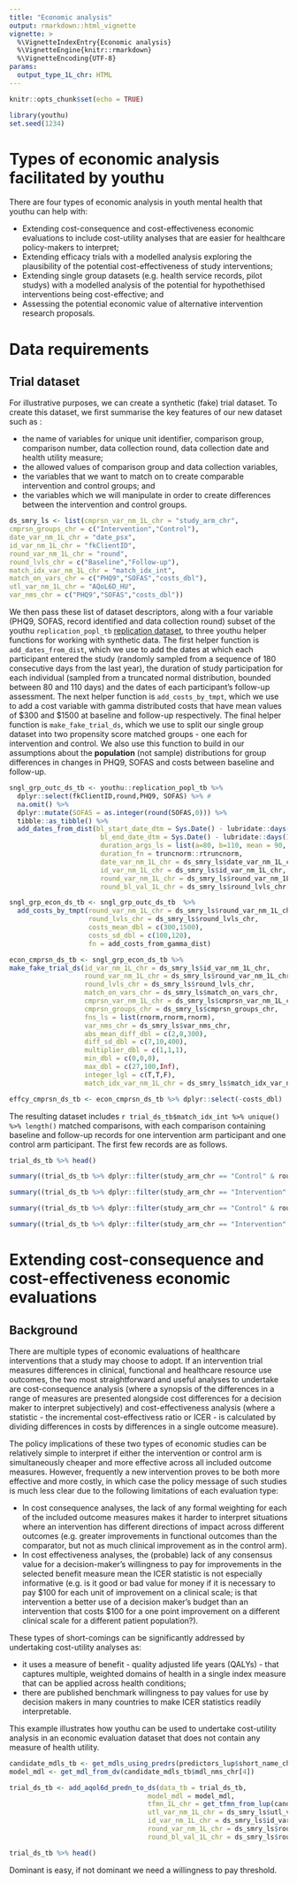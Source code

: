 ```yaml
---
title: "Economic analysis"
output: rmarkdown::html_vignette
vignette: >
  %\VignetteIndexEntry{Economic analysis}
  %\VignetteEngine{knitr::rmarkdown}
  %\VignetteEncoding{UTF-8}
params:
  output_type_1L_chr: HTML
---
```


```r
knitr::opts_chunk$set(echo = TRUE)
```
```r
library(youthu)
set.seed(1234)
```

# Types of economic analysis facilitated by youthu
There are four types of economic analysis in youth mental health that youthu can help with:

- Extending cost-consequence and cost-effectiveness economic evaluations to include cost-utility analyses that are easier for healthcare policy-makers to interpret;
- Extending efficacy trials with a modelled analysis exploring the plausibility of the potential cost-effectiveness of study interventions;
- Extending single group datasets (e.g. health service records, pilot studys) with a modelled analysis of the potential for hypothethised interventions being cost-effective; and
- Assessing the potential economic value of alternative intervention research proposals.

# Data requirements
## Trial dataset
For illustrative purposes, we can create a synthetic (fake) trial dataset. To create this dataset, we first summarise the key features of our new dataset such as :

 - the name of variables for unique unit identifier, comparison group, comparison number, data collection round, data collection date and health utility measure;
 - the allowed values of comparison group and data collection variables,
 - the variables that we want to match on to create comparable intervention and control groups; and
 - the variables which we will manipulate in order to create differences between the intervention and control groups.
 
```r
ds_smry_ls <- list(cmprsn_var_nm_1L_chr = "study_arm_chr",
cmprsn_groups_chr = c("Intervention","Control"),
date_var_nm_1L_chr = "date_psx",
id_var_nm_1L_chr = "fkClientID",
round_var_nm_1L_chr = "round",
round_lvls_chr = c("Baseline","Follow-up"),
match_idx_var_nm_1L_chr = "match_idx_int",
match_on_vars_chr = c("PHQ9","SOFAS","costs_dbl"),
utl_var_nm_1L_chr = "AQoL6D_HU",
var_nms_chr = c("PHQ9","SOFAS","costs_dbl"))
```

We then pass these list of dataset descriptors, along with a four variable (PHQ9, SOFAS, record identified and data collection round) subset of the youthu `replication_popl_tb` [replication dataset](Replication_DS.html), to three youthu helper functions for working with synthetic data. The first helper function is `add_dates_from_dist`{.R}, which we use to add the dates at which each participant entered the study (randomly sampled from a sequence of 180 consecutive days from the last year), the duration of study participation for each individual (sampled from a truncated normal distribution, bounded between 80 and 110 days) and the dates of each participant's follow-up assessment. The next helper function is `add_costs_by_tmpt`{.R}, which we use to add a cost variable with gamma distributed costs that have mean values of \$300 and \$1500 at baseline and follow-up respectively. The final helper function is `make_fake_trial_ds`{.R}, which we use to split our single group dataset into two propensity score matched groups - one each for intervention and control. We also use this function to build in our assumptions about the **population** (not sample) distributions for group differences in changes in PHQ9, SOFAS and costs between baseline and follow-up.

```r
sngl_grp_outc_ds_tb <- youthu::replication_popl_tb %>%
  dplyr::select(fkClientID,round,PHQ9, SOFAS) %>% #
  na.omit() %>%
  dplyr::mutate(SOFAS = as.integer(round(SOFAS,0))) %>%
  tibble::as_tibble() %>%
  add_dates_from_dist(bl_start_date_dtm = Sys.Date() - lubridate::days(300),
                       bl_end_date_dtm = Sys.Date() - lubridate::days(120),
                       duration_args_ls = list(a=80, b=110, mean = 90, sd = 7),
                       duration_fn = truncnorm::rtruncnorm,
                       date_var_nm_1L_chr = ds_smry_ls$date_var_nm_1L_chr,
                       id_var_nm_1L_chr = ds_smry_ls$id_var_nm_1L_chr,
                       round_var_nm_1L_chr = ds_smry_ls$round_var_nm_1L_chr,
                       round_bl_val_1L_chr = ds_smry_ls$round_lvls_chr[1]) 

sngl_grp_econ_ds_tb <- sngl_grp_outc_ds_tb  %>%
  add_costs_by_tmpt(round_var_nm_1L_chr = ds_smry_ls$round_var_nm_1L_chr,
                    round_lvls_chr = ds_smry_ls$round_lvls_chr,
                    costs_mean_dbl = c(300,1500),
                    costs_sd_dbl = c(100,120),
                    fn = add_costs_from_gamma_dist) 

econ_cmprsn_ds_tb <- sngl_grp_econ_ds_tb %>%
make_fake_trial_ds(id_var_nm_1L_chr = ds_smry_ls$id_var_nm_1L_chr,
                   round_var_nm_1L_chr = ds_smry_ls$round_var_nm_1L_chr,
                   round_lvls_chr = ds_smry_ls$round_lvls_chr,
                   match_on_vars_chr = ds_smry_ls$match_on_vars_chr,
                   cmprsn_var_nm_1L_chr = ds_smry_ls$cmprsn_var_nm_1L_chr,
                   cmprsn_groups_chr = ds_smry_ls$cmprsn_groups_chr,
                   fns_ls = list(rnorm,rnorm,rnorm),
                   var_nms_chr = ds_smry_ls$var_nms_chr,
                   abs_mean_diff_dbl = c(2,8,300),
                   diff_sd_dbl = c(7,10,400),
                   multiplier_dbl = c(1,1,1),
                   min_dbl = c(0,0,0),
                   max_dbl = c(27,100,Inf),
                   integer_lgl = c(T,T,F),
                   match_idx_var_nm_1L_chr = ds_smry_ls$match_idx_var_nm_1L_chr)

effcy_cmprsn_ds_tb <- econ_cmprsn_ds_tb %>% dplyr::select(-costs_dbl)

```

The resulting dataset includes `r trial_ds_tb$match_idx_int %>% unique() %>% length()` matched comparisons, with each comparison containing baseline and follow-up records for one intervention arm participant and one control arm participant. The first few records are as follows.

```r
trial_ds_tb %>% head()
```


```r
summary((trial_ds_tb %>% dplyr::filter(study_arm_chr == "Control" & round == "Baseline"))[3:7])
```
```r
summary((trial_ds_tb %>% dplyr::filter(study_arm_chr == "Intervention" & round == "Baseline"))[3:7])
```
```r
summary((trial_ds_tb %>% dplyr::filter(study_arm_chr == "Control" & round == "Follow-up"))[3:7])
```
```r
summary((trial_ds_tb %>% dplyr::filter(study_arm_chr == "Intervention" & round == "Follow-up"))[3:6])
```



# Extending cost-consequence and cost-effectiveness economic evaluations

## Background
There are multiple types of economic evaluations of healthcare interventions that a study may choose to adopt. If an intervention trial measures differences in clinical, functional and healthcare resource use outcomes, the two most straightforward and useful analyses to undertake are cost-consequence analysis (where a synopsis of the differences in a range of measures are presented alongside cost differences for a decision maker to interpret subjectively) and cost-effectiveness analysis (where a statistic - the incremental cost-effectivess ratio or ICER - is calculated by dividing differences in costs by differences in a single outcome measure).

The policy implications of these two types of economic studies can be relatively simple to interpret if either the intervention or control arm is simultaneously cheaper and more effective across all included outcome measures. However, frequently a new intervention proves to be both more effective and more costly, in which case the policy message of such studies is much less clear due to the following limitations of each evaluation type:

- In cost consequence analyses, the lack of any formal weighting for each of the included outcome measures makes it harder to interpret situations where an intervention has different directions of impact across different outcomes (e.g. greater improvements in functional outcomes than the comparator, but not as much clinical improvement as in the control arm).
- In cost effectiveness analyses, the (probable) lack of any consensus value for a decision-maker's willingness to pay for improvements in the selected benefit measure mean the ICER statistic is not especially informative (e.g. is it good or bad value for money if it is necessary to pay \$100 for each unit of improvement on a clinical scale; is that intervention a better use of a decision maker's budget than an intervention that costs \$100 for a one point improvement on a different clinical scale for a different patient population?). 

These types of short-comings can be significantly addressed by undertaking cost-utility analyses as:

- it uses a measure of benefit - quality adjusted life years (QALYs) - that captures multiple, weighted domains of health in a single index measure that can be applied across health conditions;
- there are published benchmark willingness to pay values for use by decision makers in many countries to make ICER statistics readily interpretable.

This example illustrates how youthu can be used to undertake cost-utility analysis in an economic evaluation dataset that does not contain any measure of health utility.


```r
candidate_mdls_tb <- get_mdls_using_predrs(predictors_lup$short_name_chr[c(5,7)])
model_mdl <- get_mdl_from_dv(candidate_mdls_tb$mdl_nms_chr[4])
```

```r
trial_ds_tb <- add_aqol6d_predn_to_ds(data_tb = trial_ds_tb,
                                   model_mdl = model_mdl,
                                   tfmn_1L_chr = get_tfmn_from_lup(candidate_mdls_tb$mdl_nms_chr[4]),
                                   utl_var_nm_1L_chr = ds_smry_ls$utl_var_nm_1L_chr,
                                   id_var_nm_1L_chr = ds_smry_ls$id_var_nm_1L_chr,
                                   round_var_nm_1L_chr = ds_smry_ls$round_var_nm_1L_chr,
                                   round_bl_val_1L_chr = ds_smry_ls$round_lvls_chr[1])
```

```r
trial_ds_tb %>% head()
```

Dominant is easy, if not dominant we need a willingness to pay threshold.
